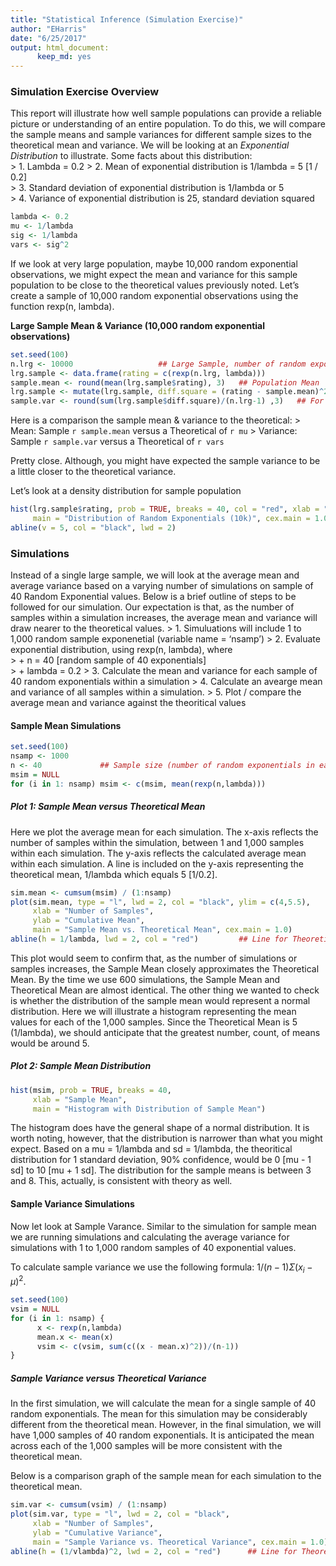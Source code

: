 ```yaml
---
title: "Statistical Inference (Simulation Exercise)"
author: "EHarris"
date: "6/25/2017"
output: html_document:
      keep_md: yes
---
```


### Simulation Exercise Overview
This report will illustrate how well sample populations can provide a reliable picture or understanding of an entire population.  To do this, we will compare the sample means and sample variances for different sample sizes to the theoretical mean and variance.  We will be looking at an *Exponential Distribution* to illustrate.  Some facts about this distribution:  
> 1. Lambda = 0.2
> 2. Mean of exponential distribution is 1/lambda = 5 [1 / 0.2]  
> 3. Standard deviation of exponential distribution is 1/lambda or 5  
> 4. Variance of exponential distribution is 25, standard deviation squared
```r
lambda <- 0.2
mu <- 1/lambda
sig <- 1/lambda
vars <- sig^2
```

If we look at very large population, maybe 10,000 random exponential observations, we might expect the mean and variance for this sample population to be close to the theoretical values previously noted. Let's create a sample of 10,000 random exponential observations using the function rexp(n, lambda).

**Large Sample Mean & Variance (10,000 random exponential observations)** 
```r
set.seed(100)
n.lrg <- 10000                   ## Large Sample, number of random exponential observations
lrg.sample <- data.frame(rating = c(rexp(n.lrg, lambda)))
sample.mean <- round(mean(lrg.sample$rating), 3)   ## Population Mean
lrg.sample <- mutate(lrg.sample, diff.square = (rating - sample.mean)^2)
sample.var <- round(sum(lrg.sample$diff.square)/(n.lrg-1) ,3)   ## For sample variance divide by n - 1
```

Here is a comparison the sample mean & variance to the theoretical:
> Mean: Sample `r sample.mean` versus a Theoretical of `r mu`
> Variance: Sample `r sample.var` versus a Theoretical of `r vars`

Pretty close. Although, you might have expected the sample variance to be a little closer to the theoretical variance.  

Let's look at a density distribution for sample population
```r
hist(lrg.sample$rating, prob = TRUE, breaks = 40, col = "red", xlab = "", ylim = c(0, .2),
     main = "Distribution of Random Exponentials (10k)", cex.main = 1.0)
abline(v = 5, col = "black", lwd = 2)
```

### Simulations
Instead of a single large sample, we will look at the average mean and average variance based on a varying number of simulations on sample of 40 Random Exponential values.  Below is a brief outline of steps to be followed for our simulation.  Our expectation is that, as the number of samples within a simulation increases, the average mean and variance will draw nearer to the theoretical values.
> 1. Simuluations will include 1 to 1,000 random sample exponenetial (variable name = 'nsamp')
> 2. Evaluate exponential distribution, using rexp(n, lambda), where  
>    + n = 40 [random sample of 40 exponentials]  
>    + lambda = 0.2
> 3. Calculate the mean and variance for each sample of 40 random exponentials within a simulation
> 4. Calculate an avearge mean and variance of all samples within a simulation.
> 5. Plot / compare the average mean and variance against the theoritical values

#### Sample Mean Simulations
```r
set.seed(100)
nsamp <- 1000
n <- 40             ## Sample size (number of random exponentials in each sample)
msim = NULL
for (i in 1: nsamp) msim <- c(msim, mean(rexp(n,lambda)))
```

##### Plot 1: Sample Mean versus Theoretical Mean
Here we plot the average mean for each simulation.  The x-axis reflects the number of samples within the simulation, between 1 and 1,000 samples within each simulation.  The y-axis reflects the calculated average mean within each simulation.  A line is included on the y-axis representing the theoretical mean, 1/lambda which equals 5 [1/0.2].
```r
sim.mean <- cumsum(msim) / (1:nsamp)
plot(sim.mean, type = "l", lwd = 2, col = "black", ylim = c(4,5.5),
     xlab = "Number of Samples",
     ylab = "Cumulative Mean",
     main = "Sample Mean vs. Theoretical Mean", cex.main = 1.0)
abline(h = 1/lambda, lwd = 2, col = "red")         ## Line for Theoretical Mean
```

This plot would seem to confirm that, as the number of simulations or samples increases, the Sample Mean closely approximates the Theoretical Mean.  By the time we use 600 simulations, the Sample Mean and Theoretical Mean are almost identical.  The other thing we wanted to check is whether the distribution of the sample mean would represent a normal distribution.  Here we will illustrate a histogram representing the mean values for each of the 1,000 samples.  Since the Theoretical Mean is 5 (1/lambda), we should anticipate that the greatest number, count, of means would be around 5.

##### Plot 2: Sample Mean Distribution
```r
hist(msim, prob = TRUE, breaks = 40,
     xlab = "Sample Mean",
     main = "Histogram with Distribution of Sample Mean")
```

The histogram does have the general shape of a normal distribution.  It is worth noting, however, that the distribution is narrower than what you might expect.  Based on a mu = 1/lambda and sd = 1/lambda, the theoritical distribution for 1 standard deviation, 90% confidence, would be 0 [mu - 1 sd] to 10 [mu + 1 sd].  The distribution for the sample means is between 3 and 8.  This, actually, is consistent with theory as well.

#### Sample Variance Simulations
Now let look at Sample Varance.  Similar to the simulation for sample mean we are running simulations and calculating the average variance for simulations with 1 to 1,000 random samples of 40 exponential values.  

To calculate sample variance we use the following formula:  $1/(n -1) \Sigma (x_i - \mu)^{2}$.


```r
set.seed(100)
vsim = NULL
for (i in 1: nsamp) {
      x <- rexp(n,lambda)
      mean.x <- mean(x)
      vsim <- c(vsim, sum(c((x - mean.x)^2))/(n-1))
}
```

##### Sample Variance versus Theoretical Variance
In the first simulation, we will calculate the mean for a single sample of 40 random exponentials.  The mean for this simulation may be considerably different from the theoretical mean.  However, in the final simulation, we will have 1,000 samples of 40 random exponentials.  It is anticipated the mean across each of the 1,000 samples will be more consistent with the theoretical mean.

Below is a comparison graph of the sample mean for each simulation to the theoretical mean.
```r
sim.var <- cumsum(vsim) / (1:nsamp)
plot(sim.var, type = "l", lwd = 2, col = "black",
     xlab = "Number of Samples",
     ylab = "Cumulative Variance",
     main = "Sample Variance vs. Theoretical Variance", cex.main = 1.0)
abline(h = (1/vlambda)^2, lwd = 2, col = "red")      ## Line for Theoretical Variance
```


